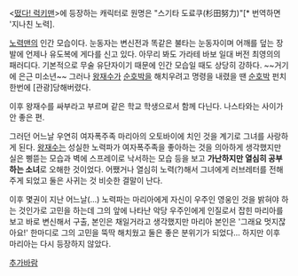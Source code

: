 <[[떴다! 럭키맨]]>에 등장하는 캐릭터로 원명은 "스기타 도료쿠(杉田努力)"[* 번역하면 '지나친 노력].

[[노력맨]]의 인간 모습이다.
눈동자는 변신전과 똑같은 불타는 눈동자이며 어깨를 덮는 장발에 언제나 유도복에 게다를 신고 있다. 아무리 봐도 가라테 바보 일대 버전 최영의의 패러디다.
기본적으로 무술 유단자이기 때문에 인간 모습일 때도 상당히 강하다. ~~거기에 은근 미소년~~
그러나 [[왕재수]]가 [[순호박]]을 해치우려고 명령을 내렸을 땐 [[순호박]] 펀치 한번에 [관광]당해버렸다.

이후 왕재수를 싸부라고 부르며 같은 학교 학생으로서 함께 다닌다. 나스타와는 사이가 안 좋은 편.


그러던 어느날 우연히 여자폭주족 마리아의 오토바이에 치인 것을 계기로 그녀를 사랑하게 된다. 
[[왕재수]]는 성실한 노력파가 여자폭주족을 좋아하는 것을 의아하게 생각했지만 실은 삥뜯는 모습과 벽에 스프레이로 낙서하는 모습 등을 보고 '''가난하지만 열심히 공부하는 소녀'''로 오해한 것이었다.
어쨌거나 열심히 노력(?)해서 그녀에게 러브레터를 전해주게 되었고 둘은 사귀는 것 비슷한 결말이 난다.

이후 몇권이 지난 어느날(...) 노력파는 마리아에게 자신이 우주인 영웅인 것을 밝혀야 하는 것인가로 고민을 하는데 그의 앞에 나타난 악당 우주인에게 인질로서 잡힌 마리아를 보고 바로 변신해서 구출, 본인은 채일거라고 생각했지만 마리아 본인은 '그래요 멋지잖아요!' 한마디로 그의 고민을 뚝딱 해치웠고 둘은 좋은 분위기가 되었다...
하지만 이후 마리아는 다시 등장하지 않았다.


[[추가바람]]
